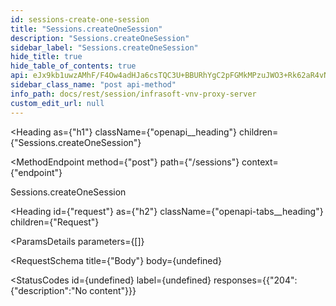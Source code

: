 ```yaml
---
id: sessions-create-one-session
title: "Sessions.createOneSession"
description: "Sessions.createOneSession"
sidebar_label: "Sessions.createOneSession"
hide_title: true
hide_table_of_contents: true
api: eJx9kb1uwzAMhF/F4Ow4adHJa6csTQC3U+BBURhYgC2pFGMkMPzuJWO3+Rk62aR4vNOnAUJEMuyCXx+ghApTkv9UWELDuPE4dyAHwhTlCBOUA7yu3vRzwGTJRdWL+iNkNnhGzzCOOSS0J3J8gXJX5xANmQ4ZKU31o/Q/Y1E1QdPFkBh0EzdSLdOsAbWifto8wIlaPYWxvkWobIPdNbnkcv4YNDw7blFGpSaTwpEXve8XkcL5spgWymZdO0V8KVbFCp6Dr3/F2VWYTcJC5lpnUXCpk5eb62z1DuKvjIxlDSOVXqoz/m7siUUmMLIbjQd7ucQlqobxzMvYGufV4YpgmEHt4A+UEGmUofSGYW8SflE7jtr+PiHND9UbcmavZHb1eEd/u6k+5V1/APgqwzw=
sidebar_class_name: "post api-method"
info_path: docs/rest/session/infrasoft-vnv-proxy-server
custom_edit_url: null
---
```



<Heading
  as={"h1"}
  className={"openapi__heading"}
  children={"Sessions.createOneSession"}
>
</Heading>

<MethodEndpoint
  method={"post"}
  path={"/sessions"}
  context={"endpoint"}
>
  
</MethodEndpoint>



Sessions.createOneSession

<Heading
  id={"request"}
  as={"h2"}
  className={"openapi-tabs__heading"}
  children={"Request"}
>
</Heading>

<ParamsDetails
  parameters={[]}
>
  
</ParamsDetails>

<RequestSchema
  title={"Body"}
  body={undefined}
>
  
</RequestSchema>

<StatusCodes
  id={undefined}
  label={undefined}
  responses={{"204":{"description":"No content"}}}
>
  
</StatusCodes>


      